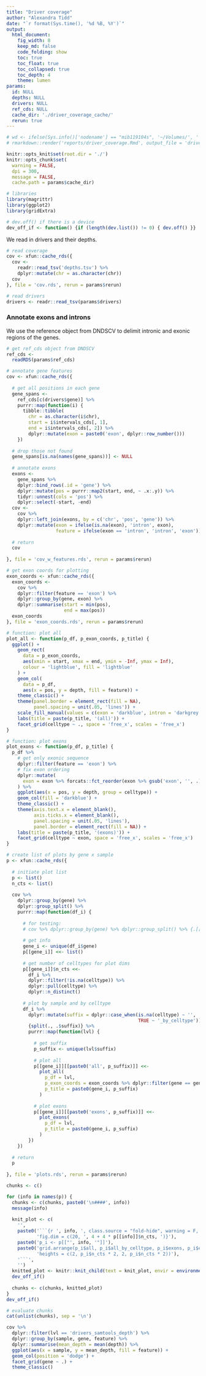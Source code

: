```yaml
---
title: "Driver coverage"
author: "Alexandra Tidd"
date: "`r format(Sys.time(), '%d %B, %Y')`"
output:
  html_document:
    fig_width: 8
    keep_md: false
    code_folding: show
    toc: true
    toc_float: true
    toc_collapsed: true
    toc_depth: 4
    theme: lumen
params:
  id: NULL
  depths: NULL
  drivers: NULL
  ref_cds: NULL
  cache_dir: './driver_coverage_cache/'
  rerun: true
---
```


```r
# wd <- ifelse(Sys.info()['nodename'] == "mib119104s", '~/Volumes/', '') |> paste0('/lustre/scratch125/casm/team268im/at31/RA_som_mut/scomatic/') ; setwd(wd)
# rmarkdown::render('reports/driver_coverage.Rmd', output_file = 'driver_coverage.html', output_dir = 'reports/', params = list(rerun = F))

knitr::opts_knit$set(root.dir = './')
knitr::opts_chunk$set(
  warning = FALSE, 
  dpi = 300, 
  message = FALSE,
  cache.path = params$cache_dir) 

# libraries
library(magrittr)
library(ggplot2)
library(gridExtra)

# dev.off() if there is a device
dev_off_if <- function() {if (length(dev.list()) != 0) { dev.off() }}
```

We read in drivers and their depths.

```r
# read coverage
cov <- xfun::cache_rds({
  cov <- 
    readr::read_tsv('depths.tsv') %>% 
    dplyr::mutate(chr = as.character(chr))
  cov
}, file = 'cov.rds', rerun = params$rerun)

# read drivers
drivers <- readr::read_tsv(params$drivers)
```

### Annotate exons and introns

We use the reference object from DNDSCV to delimit intronic and exonic regions of the genes.

```r
# get ref_cds object from DNDSCV
ref_cds <- 
  readRDS(params$ref_cds)

# annotate gene features
cov <- xfun::cache_rds({
  
  # get all positions in each gene
  gene_spans <-
    ref_cds[c(drivers$gene)] %>%
    purrr::map(function(i) {
      tibble::tibble(
        chr = as.character(i$chr),
        start = i$intervals_cds[, 1],
        end = i$intervals_cds[, 2]) %>%
        dplyr::mutate(exon = paste0('exon', dplyr::row_number()))
    })
  
  # drop those not found
  gene_spans[is.na(names(gene_spans))] <- NULL
  
  # annotate exons
  exons <-
    gene_spans %>%
    dplyr::bind_rows(.id = 'gene') %>%
    dplyr::mutate(pos = purrr::map2(start, end, ~ .x:.y)) %>%
    tidyr::unnest(cols = 'pos') %>%
    dplyr::select(-start, -end)
  cov <-
    cov %>%
    dplyr::left_join(exons, by = c('chr', 'pos', 'gene')) %>%
    dplyr::mutate(exon = ifelse(is.na(exon), 'intron', exon),
                  feature = ifelse(exon == 'intron', 'intron', 'exon'))
  
  # return
  cov
  
}, file = 'cov_w_features.rds', rerun = params$rerun)
```

```r
# get exon coords for plotting
exon_coords <- xfun::cache_rds({
  exon_coords <-
    cov %>%
    dplyr::filter(feature == 'exon') %>%
    dplyr::group_by(gene, exon) %>%
    dplyr::summarise(start = min(pos), 
                     end = max(pos))
  exon_coords
}, file = 'exon_coords.rds', rerun = params$rerun)

# function: plot all
plot_all <- function(p_df, p_exon_coords, p_title) {
  ggplot() +
    geom_rect(
      data = p_exon_coords,
      aes(xmin = start, xmax = end, ymin = -Inf, ymax = Inf),
      colour = 'lightblue', fill = 'lightblue'
    ) +
    geom_col(
      data = p_df,
      aes(x = pos, y = depth, fill = feature)) +
    theme_classic() +
    theme(panel.border = element_rect(fill = NA),
          panel.spacing = unit(.05, 'lines')) +
    scale_fill_manual(values = c(exon = 'darkblue', intron = 'darkgrey')) +
    labs(title = paste(p_title, '(all)')) +
    facet_grid(celltype ~ ., space = 'free_x', scales = 'free_x') 
}

# function: plot exons 
plot_exons <- function(p_df, p_title) {
  p_df %>%
    # get only exonic sequence
    dplyr::filter(feature == 'exon') %>%
    # fix exon ordering
    dplyr::mutate(
      exon = exon %>% forcats::fct_reorder(exon %>% gsub('exon', '', .) %>% as.numeric())
    ) %>%
    ggplot(aes(x = pos, y = depth, group = celltype)) +
    geom_col(fill = 'darkblue') +
    theme_classic() +
    theme(axis.text.x = element_blank(),
          axis.ticks.x = element_blank(),
          panel.spacing = unit(.05, 'lines'),
          panel.border = element_rect(fill = NA)) +
    labs(title = paste(p_title, '(exons)')) +
    facet_grid(celltype ~ exon, space = 'free_x', scales = 'free_x') 
}

# create list of plots by gene x sample
p <- xfun::cache_rds({
  
  # initiate plot list
  p <- list()
  n_cts <- list()
  
  cov %>% 
    dplyr::group_by(gene) %>%
    dplyr::group_split() %>%
    purrr::map(function(df_i) {
      
      # for testing:
      # cov %>% dplyr::group_by(gene) %>% dplyr::group_split() %>% {.[[1]]} -> df_i
      
      # get info
      gene_i <- unique(df_i$gene)
      p[[gene_i]] <<- list()
      
      # get number of celltypes for plot dims
      p[[gene_i]]$n_cts <<- 
        df_i %>% 
        dplyr::filter(!is.na(celltype)) %>% 
        dplyr::pull(celltype) %>% 
        dplyr::n_distinct()
      
      # plot by sample and by celltype
      df_i %>%
        dplyr::mutate(suffix = dplyr::case_when(is.na(celltype) ~ '',
                                                TRUE ~ '_by_celltype')) %>%
        {split(., .$suffix)} %>%
        purrr::map(function(lvl) {
          
          # get suffix
          p_suffix <- unique(lvl$suffix)
          
          # plot all
          p[[gene_i]][[paste0('all', p_suffix)]] <<-
            plot_all(
              p_df = lvl,
              p_exon_coords = exon_coords %>% dplyr::filter(gene == gene_i),
              p_title = paste0(gene_i, p_suffix)
            )
          
          # plot exons
          p[[gene_i]][[paste0('exons', p_suffix)]] <<-
            plot_exons(
              p_df = lvl,
              p_title = paste0(gene_i, p_suffix)
            )
        })
    })
  
  # return 
  p
  
}, file = 'plots.rds', rerun = params$rerun)
```

```r
chunks <- c()

for (info in names(p)) {
  chunks <- c(chunks, paste0('\n####', info))
  message(info)
  
  knit_plot <- c(
    '',
    paste0('```{r ', info, ', class.source = "fold-hide", warning = F, message = F, ',
           'fig.dim = c(20, ', 4 + 4 * p[[info]]$n_cts, ')}'),
    paste0('p_i <- p[["', info, '"]]'),
    paste0('grid.arrange(p_i$all, p_i$all_by_celltype, p_i$exons, p_i$exons_by_celltype, ncol = 1, ',
           'heights = c(2, p_i$n_cts * 2, 2, p_i$n_cts * 2))'),
    '```',
    '')
  knitted_plot <- knitr::knit_child(text = knit_plot, envir = environment(), quiet = T)
  dev_off_if()
  
  chunks <- c(chunks, knitted_plot)
}
dev_off_if()

# evaluate chunks
cat(unlist(chunks), sep = '\n')
```

```r
cov %>%
  dplyr::filter(lvl == 'drivers_samtools_depth') %>%
  dplyr::group_by(sample, gene, feature) %>%
  dplyr::summarise(mean_depth = mean(depth)) %>%
  ggplot(aes(x = sample, y = mean_depth, fill = feature)) +
  geom_col(position = 'dodge') +
  facet_grid(gene ~ .) +
  theme_classic()
```
